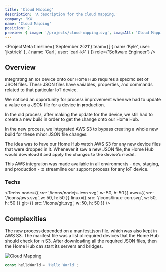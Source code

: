```yaml
---
title: 'Cloud Mapping'
description: 'A description for the cloud mapping.'
company: 'K4'
name: 'Cloud Mapping'
position: 2
preview: { image: '/projects/cloud-mapping.svg', imageAlt: 'Cloud Mapping' }
---
```


<ProjectMeta
  timeline={'September 2021'}
  team={[
    {
      name:'Kyle', 
      user: 'jkstrick'
    }, 
    {
      name: 'Carl',
      user: 'carl-k4'
    }
  ]}
  role={'Software Engineer'}
/>

## Overview

Integrating an IoT device onto our Home Hub requires a specific set of JSON files. These JSON files have variables, properties, and commands related to that particular IoT device.

We noticed an opportunity for process improvement when we had to update a value on a JSON file for a device in production.

In the old process, after making the update for the device, we still had to create a new build in order to get the change onto our Home Hub.

In the new process, we integrated AWS S3 to bypass creating a whole new build for these minor JSON file changes.

The idea was to have our Home Hub watch AWS S3 for any new device files that were dropped in it. Whenever it saw a new JSON file, the Home Hub would download it and apply the changes to the device’s model.

This AWS integration was made available in all environments - dev, staging, and production - to streamline our support process for any IoT device.

### Techs

<Techs
  node={{ src: '/icons/nodejs-icon.svg', w: 50, h: 50 }}
  aws={{ src: '/icons/aws.svg', w: 50, h: 50 }}
  linux={{ src: '/icons/linux-icon.svg', w: 50, h: 50 }}
  git={{ src: '/icons/git.svg', w: 50, h: 50 }}
/>

## Complexities

The new process depended on a manifest.json file, which was also kept in AWS S3. The manifest file was a list of required devices that the Home Hub should check for in S3. After downloading all the required JSON files, then the Home Hub can start its servers and bridges.

<Image 
  src='/projects/cloud-mapping.svg'
  alt='Cloud Mapping'
  width={1200}
  height={650}
  loading='lazy'
  className='mx-auto'
/>

```js
const helloWorld = 'Hello World';
```
